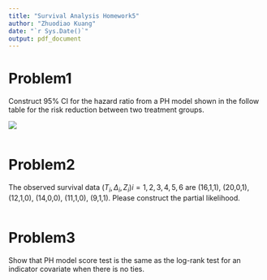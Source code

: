 ```yaml
---
title: "Survival Analysis Homework5"
author: "Zhuodiao Kuang"
date: "`r Sys.Date()`"
output: pdf_document
---
```



# Problem1

Construct 95% CI for the hazard ratio from a PH model shown in the follow table for the risk reduction between two treatment groups.

![](P1.png)



```r

```

# Problem2

The observed survival data $(T_i, \Delta_i,Z_i ) i =1,2,3,4,5,6$ are (16,1,1), (20,0,1), (12,1,0), (14,0,0), (11,1,0), (9,1,1). Please construct the partial likelihood.

```r

```

# Problem3

Show that PH model score test is the same as the log-rank test for an indicator covariate when there is no ties.

```r

```


